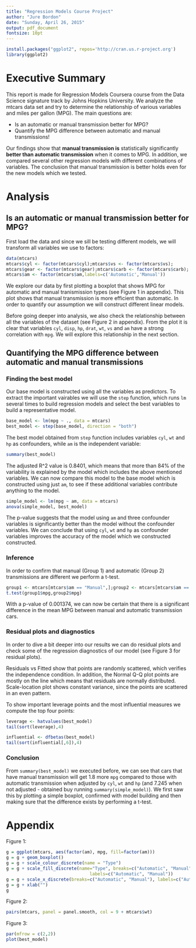 ```yaml
---
title: "Regression Models Course Project"
author: "Jure Bordon"
date: "Sunday, April 26, 2015"
output: pdf_document
fontsize: 10pt
---
```


```r
install.packages("ggplot2", repos='http://cran.us.r-project.org')
library(ggplot2)
```

# Executive Summary

This report is made for Regression Models Coursera course from the Data Science signature track by Johns Hopkins University. We analyze the mtcars data set and try to determine the relationship of various variables and miles per gallon (MPG). The main questions are:

* Is an automatic or manual transmission better for MPG?
* Quantify the MPG difference between automatic and manual transmissions!

Our findings show that **manual transmission is** statistically significantly **better than automatic transmission** when it comes to MPG. In addition, we compared several other regression models with different combinations of variables. The conclusion that manual transmission is better holds even for the new models which we tested.

# Analysis

## Is an automatic or manual transmission better for MPG?

First load the data and since we sill be testing different models, we will transform all variables we use to factors:

```r
data(mtcars)
mtcars$cyl <- factor(mtcars$cyl);mtcars$vs <- factor(mtcars$vs);
mtcars$gear <- factor(mtcars$gear);mtcars$carb <- factor(mtcars$carb);
mtcars$am <- factor(mtcars$am,labels=c('Automatic','Manual'))
```

We explore our data by first plotting a boxplot that shows MPG for automatic and manual tranismission types (see Figure 1 in appendix). This plot shows that manual transmission is more efficient than automatic. In order to quantify our assumption we will construct different linear models.

Before going deeper into analysis, we also check the relationship between all the variables of the dataset (see Figure 2 in appendix). From the plot it is clear that variables `cyl`, `disp`, `hp`, `drat`, `wt`, `vs` and `am` have a strong correlation with `mpg`. We will explore this relationship in the next section.

## Quantifying the MPG difference between automatic and manual transmissions

### Finding the best model

Our base model is constructed using all the variables as predictors. To extract the important vairables we will use the `step` function, which runs `lm` several times to build regression models and select the best variables to build a representative model.

```r
base_model <- lm(mpg ~ ., data = mtcars)
best_model <- step(base_model, direction = "both")
```

The best model obtained from `step` function includes variables `cyl`, `wt` and `hp` as confounders, while `am` is the independent variable: 

```r
summary(best_model)
```

The adjusted R^2 value is 0.8401, which means that more than 84% of the variability is explained by the model which includes the above mentioned variables. We can now compare this model to the base model which is constructed using just `am`, to see if these additional variables contribute anything to the model.

```r
simple_model <- lm(mpg ~ am, data = mtcars)
anova(simple_model, best_model)
```

The p-value suggests that the model using `am` and three confounder variables is significantly better than the model without the confounder variables. We can conclude that using `cyl`, `wt` and `hp` as confounder variables improves the accuracy of the model which we constructed constructed.

### Inference

In order to confirm that manual (Group 1) and automatic (Group 2) transmissions are different we perform a t-test.

```r
group1 <- mtcars[mtcars$am == "Manual",];group2 <- mtcars[mtcars$am == "Automatic",];
t.test(group1$mpg,group2$mpg)
```

With a p-value of 0.001374, we can now be certain that there is a significant difference in the mean MPG between manual and automatic transmission cars.

### Residual plots and diagnostics

In order to dive a bit deeper into our results we can do residual plots and check some of the regression diagnostics of our model (see Figure 3 for residual plots).

Residuals vs Fitted show that points are randomly scattered, which verifies the independence condition. In addition, the Normal Q-Q plot points are mostly on the line which means that residuals are normally distributed. Scale-location plot shows constant variance, since the points are scattered in an even pattern.

To show important leverage points and the most influential measures we compute the top four points:

```r
leverage <- hatvalues(best_model)
tail(sort(leverage),4)

influential <- dfbetas(best_model)
tail(sort(influential[,6]),4)
```

### Conclusion

From `summary(best_model)` we executed before, we can see that cars that have manual transmission will get 1.8 more `mpg` compared to those with automatic transmission when adjusted by `cyl`, `wt` and `hp` (and 7.245 when not adjusted - obtained buy running `summary(simple_model)`). We first saw this by plotting a simple boxplot, confirmed with model building and then making sure that the difference exists by performing a t-test.

# Appendix

Figure 1:

```r
g = ggplot(mtcars, aes(factor(am), mpg, fill=factor(am)))
g = g + geom_boxplot()
g = g + scale_colour_discrete(name = "Type")
g = g + scale_fill_discrete(name="Type", breaks=c("Automatic", "Manual"),
                                labels=c("Automatic", "Manual"))
g = g + scale_x_discrete(breaks=c("Automatic", "Manual"), labels=c("Automatic", "Manual"))
g = g + xlab("")
g

```

Figure 2:

```r
pairs(mtcars, panel = panel.smooth, col = 9 + mtcars$wt)
```

Figure 3:

```r
par(mfrow = c(2,2))
plot(best_model)
```